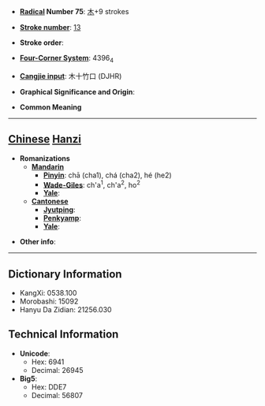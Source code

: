 * '''[[Wiktionary:Chinese radical index| Radical]] Number 75''': [[Wiktionary:Chinese radical index 木|木]]+9 strokes

* '''[[Wiktionary:Chinese total strokes index|Stroke number]]''': [[Wiktionary:Chinese total strokes index 13|13]]

* '''Stroke order''': 

* '''[[Wiktionary:Chinese four corner index|Four-Corner System]]''': 4396<sub>4</sub>

* '''[[Wiktionary:Chinese Cangjie index|Cangjie input]]''': 木十竹口 (DJHR)

* '''Graphical Significance and Origin''': 

* '''Common Meaning'''

----

== [[Chinese]] [[Hanzi]] ==

* '''Romanizations'''
** '''[[Mandarin]]'''
*** '''[[Pinyin]]''': chā (cha1), chá (cha2), hé (he2)
*** '''[[Wade-Giles]]''': ch'a<sup>1</sup>, ch'a<sup>2</sup>, ho<sup>2</sup>
*** '''[[Yale]]''': 
** '''[[Cantonese]]'''
*** '''[[Jyutping]]''':
*** '''[[Penkyamp]]''': 
*** '''[[Yale]]''': 

* '''Other info''': 

----

== Dictionary Information ==

* KangXi: 0538.100
* Morobashi: 15092
* Hanyu Da Zidian: 21256.030

== Technical Information ==

* '''Unicode''':
** Hex: 6941
** Decimal: 26945
* '''Big5''':
** Hex: DDE7
** Decimal: 56807